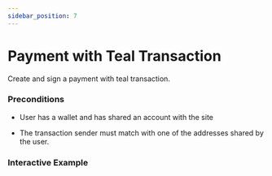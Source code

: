 ```yaml
---
sidebar_position: 7
--- 
```



# Payment with Teal Transaction

Create and sign a payment with teal transaction.

### Preconditions

* User has a wallet and has shared an account with the site

* The transaction sender must match with one of the addresses shared by the user.

### Interactive Example
<PaymentWithTeal />

